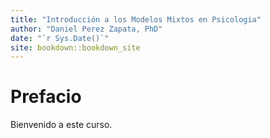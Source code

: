```yaml
--- 
title: "Introducción a los Modelos Mixtos en Psicologia"
author: "Daniel Perez Zapata, PhD"
date: "`r Sys.Date()`"
site: bookdown::bookdown_site
---
```


# Prefacio

Bienvenido a este curso. 


